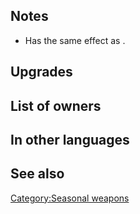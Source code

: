 {{SkillPage Tabs}}{{Weapon Infobox
|tagid=SID_宵闇の団扇＋
|weaponType=Dagger
|weaponName=Dusk Uchiwa+
|might=12
|range=2
|effectiveness=Cavalry
|effect=Effective against cavalry foes. Disables unit's and foe's skills that change attack priority. After combat, if unit attacked, inflicts Def/Res-7 on target and foes within 2 spaces of target through their next actions.
|cost=300
|exclusive=0
|userVersion1=
|userVersion2=
|userVersion3=
|userVersion4=
|statModifiers=0,12,0,0,0
|required=Dusk Uchiwa
|refinePaths=default
|refineSP=350
|refineMedals=500
|refineStones=50
|properties=
}}
==Notes==
{{Effective damage bonus|cavalry}}
* Has the same effect as {{St|Hardy Bearing 3}}.
{{Hardy Bearing}}
{{IfUnitAttacked}}
{{Penalties}}

==Upgrades==
{{Weapon Upgrade List}}
==List of owners==
{{Skill Hero List}}
==In other languages==
{{OtherLanguages
|japanese=宵闇の団扇＋
|german=Abend-Uchiwa+
|spanishEU=Uchiwa ocaso +
|spanishLA=Uchiwa ocaso +
|french=Uchiwa obscur +
|italian=Uchiwa scuro+
|chineseTW=宵闇團扇＋
|portuguese=Poente Uchiwa+
}}

==See also==
{{See also skills|cond=Description LIKE '%isables unit_s and foe_s skills that change attack priority%'}}
{{Weapons Navbox}}
[[Category:Seasonal weapons]]
